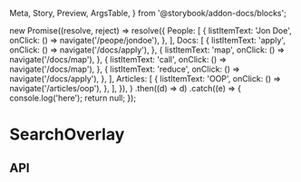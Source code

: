   Meta,
  Story,
  Preview,
  ArgsTable,
} from '@storybook/addon-docs/blocks';

  new Promise((resolve, reject) =>
    resolve({
      People: [
        {
          listItemText: 'Jon Doe',
          onClick: () => navigate('/peope/jondoe'),
        },
      ],
      Docs: [
        {
          listItemText: 'apply',
          onClick: () => navigate('/docs/apply'),
        },
        {
          listItemText: 'map',
          onClick: () => navigate('/docs/map'),
        },
        {
          listItemText: 'call',
          onClick: () => navigate('/docs/map'),
        },
        {
          listItemText: 'reduce',
          onClick: () => navigate('/docs/apply'),
        },
      ],
      Articles: [
        {
          listItemText: 'OOP',
          onClick: () => navigate('/articles/oop'),
        },
      ],
    }),
  )
    .then((d) => d)
    .catch((e) => {
      console.log('here');
      return null;
    });

<Meta
  title="Search/SearchOverlay"
  component={SearchOverlay}
/>

# SearchOverlay

<Preview>
  <Story name="SearchOverlay">
    <SearchOverlay searchRequest={searchRequest} />
  </Story>
</Preview>

## API

<ArgsTable of={SearchOverlay} />

